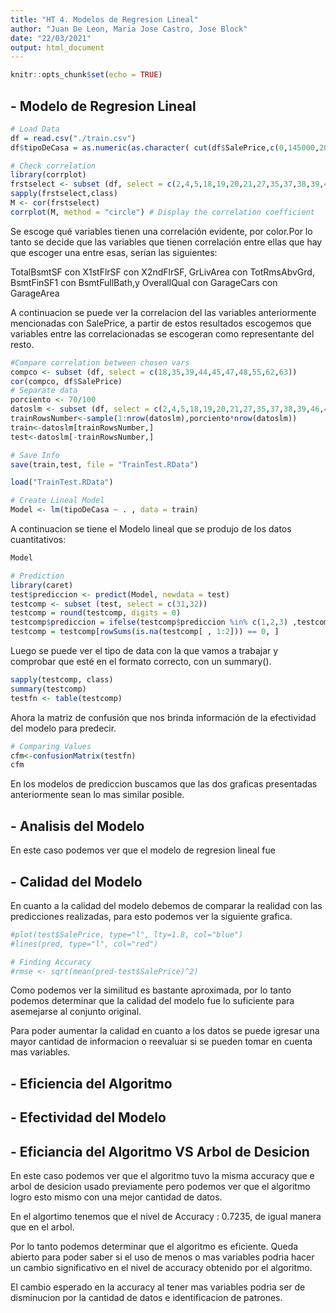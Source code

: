 ```yaml
---
title: "HT 4. Modelos de Regresion Lineal"
author: "Juan De Leon, Maria Jose Castro, Jose Block"
date: "22/03/2021"
output: html_document
---
```


```r
knitr::opts_chunk$set(echo = TRUE)
```

## - Modelo de Regresion Lineal 

```r

# Load Data
df = read.csv("./train.csv")
df$tipoDeCasa = as.numeric(as.character( cut(df$SalePrice,c(0,145000,205000,410000), labels = c(1, 2, 3))))

# Check correlation
library(corrplot)
frstselect <- subset (df, select = c(2,4,5,18,19,20,21,27,35,37,38,39,44,45,46,47,48,49,50,51,52,53,55,57,60,62,63,67,68,69,70,71,72,76,77,78,82))
sapply(frstselect,class)
M <- cor(frstselect)
corrplot(M, method = "circle") # Display the correlation coefficient
```


Se escoge qué variables tienen una correlación evidente, por color.Por lo tanto se decide que las variables que tienen correlación entre ellas que hay que escoger una entre esas, serían las siguientes:

TotalBsmtSF con X1stFlrSF con X2ndFlrSF,
GrLivArea con TotRmsAbvGrd,
BsmtFinSF1 con BsmtFullBath,y 
OverallQual con GarageCars con GarageArea

A continuacion se puede ver la correlacion del las variables anteriormente mencionadas con SalePrice, a partir de estos resultados escogemos que variables entre las correlacionadas se escogeran como representante del resto.
```r
#Compare correlation between chosen vars
compco <- subset (df, select = c(18,35,39,44,45,47,48,55,62,63))
cor(compco, df$SalePrice)
# Separate data
porciento <- 70/100
datoslm <- subset (df, select = c(2,4,5,18,19,20,21,27,35,37,38,39,46,47,49,50,51,52,53,57,60,67,68,69,70,71,72,76,77,78,82))
trainRowsNumber<-sample(1:nrow(datoslm),porciento*nrow(datoslm))
train<-datoslm[trainRowsNumber,]
test<-datoslm[-trainRowsNumber,]

# Save Info
save(train,test, file = "TrainTest.RData")

```

```r

load("TrainTest.RData")

# Create Lineal Model
Model <- lm(tipoDeCasa ~ . , data = train)
```


A continuacion se tiene el Modelo lineal que se produjo de los datos cuantitativos:
```r
Model

# Prediction
library(caret)
test$prediccion <- predict(Model, newdata = test)
testcomp <- subset (test, select = c(31,32))
testcomp = round(testcomp, digits = 0)
testcomp$prediccion = ifelse(testcomp$prediccion %in% c(1,2,3) ,testcomp$prediccion*1, 1)
testcomp = testcomp[rowSums(is.na(testcomp[ , 1:2])) == 0, ]
```


Luego se puede ver el tipo de data con la que vamos a trabajar y comprobar que esté en el formato correcto, con un summary().
```r
sapply(testcomp, class)
summary(testcomp)
testfn <- table(testcomp)
```


Ahora la matriz de confusión que nos brinda información de la efectividad del modelo para predecir.
```r
# Comparing Values
cfm<-confusionMatrix(testfn)
cfm

```

En los modelos de prediccion buscamos que las dos graficas presentadas anteriormente sean lo mas similar posible. 


## - Analisis del Modelo
En este caso podemos ver que el modelo de regresion lineal fue

## - Calidad del Modelo

En cuanto a la calidad del modelo debemos de comparar la realidad con las predicciones realizadas, para esto podemos ver la siguiente grafica.

```r

#plot(test$SalePrice, type="l", lty=1.8, col="blue")
#lines(pred, type="l", col="red")

# Finding Accuracy
#rmse <- sqrt(mean(pred-test$SalePrice)^2)

```

Como podemos ver la similitud es bastante aproximada, por lo tanto podemos determinar que la calidad del modelo fue lo suficiente para asemejarse al conjunto original. 

Para poder aumentar la calidad en cuanto a los datos se puede igresar una mayor cantidad de informacion o reevaluar si se pueden tomar en cuenta mas variables. 

## - Eficiencia del Algoritmo

## - Efectividad del Modelo

## - Eficiancia del Algoritmo VS Arbol de Desicion 

En este caso podemos ver que el algoritmo tuvo la misma accuracy que e arbol de desicion usado previamente pero podemos ver que el algoritmo logro esto mismo con una mejor cantidad de datos. 

En el algortimo tenemos que el nivel de  Accuracy : 0.7235, de igual manera que en el arbol.    

Por lo tanto podemos determinar que el algoritmo es eficiente. Queda abierto para poder saber si el uso de menos o mas variables podria hacer un cambio significativo en el nivel de accuracy obtenido por el algoritmo. 

El cambio esperado en la accuracy al tener mas variables podria ser de disminucion por la cantidad de datos e identificacion de patrones. 